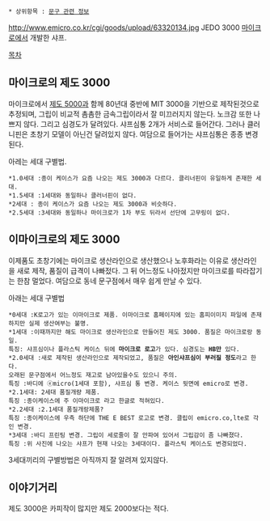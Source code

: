  * 상위항목 : [[문구 관련 정보]]

http://www.emicro.co.kr/cgi/goods/upload/63320134.jpg
JEDO 3000
[[마이크로]]에서 개발한 샤프.

[[목차]]

== 마이크로의 제도 3000 ==
마이크로에서 [[제도 5000]]과 함께 80년대 중반에 MIT 3000을 기반으로 제작된것으로 추정되며, 그립이 비교적 촘촘한 금속그립이라서 잘 미끄러지지 않는다. 노크감 또한 나쁘지 않다. 그리고 심경도가 달려있다. 샤프심통 2개가 서비스로 들어간다. 그러나 클러니핀은 초창기 모델이 아닌건 달려있지 않다.
여담으로 들어가는 샤프심통은 종종 변경된다.

아레는 세대 구별법.

 *1.0세대 :종이 케이스가 요즘 나오는 제도 3000과 다르다. 클리너핀이 유일하게 존재한 세대.
 *1.5세대 :1세대와 동일하나 클러너핀이 없다.
 *2세대 : 종이 케이스가 요즘 나오는 제도 3000과 비슷하다.
 *2.5세대 :3세대와 동일하나 마이크로가 1차 부도 뒤라서 선단에 고무링이 없다.
 

== 이마이크로의 제도 3000 ==
이제품도 초창기에는 마이크로 생산라인으로 생산했으나 노후화라는 이유로 생산라인을 새로 제작, 품질이 급격이 나빠젔다. 그 뒤 어느정도 나아젔지만 마이크로를 따라잡기는 한참 멀었다. 여담으로 동네 문구점에서 매우 쉽게 만날 수 있다.

아래는 세대 구별법

 *0세대 :K로고가 있는 이마이크로 제품. 이마이크로 홈페이지에 있는 홈피이미지 파일에 존재하지만 실제 생산여부는 불명.
 *1세대 :이때까지만 해도 마이크로 생산라인으로 만들어진 제도 3000. 품질은 마이크로랑 동일.
 특징: 샤프심이나 플라스틱 케이스 뒤에 '''마이크로 로고'''가 있다. 심경도는 '''HB만''' 있다.
 *2.0세대 :새로 제작된 생산라인으로 제작되었고, 품질은 '''아인샤프심이 부러질 정도'''라고 한다.
 오래된 문구점에서 어느정도 재고로 남아있을수도 있으니 주의.
 특징 :바디에 ⓔmicro(1세대 포함), 샤프심 통 변경. 케이스 뒷면에 emicro로 변경.
 *2.1세대: 2세대 품질개량 제품.
 특징 :종이케이스에 주 이마이크로 라고 한글로 적혀있다.
 *2.2세대 :2.1세대 품질개랑제품?
 특징 :종이케이스에 우측 하단에 THE E BEST 로고로 변경. 클립이 emicro.co,lte로 각인 변경.
 *3세대 :바디 프린팅 변경. 그립이 세로줄이 잘 안파여 있어서 그립감이 좀 나빠졌다.
 특징 :위 사진에 나오는 샤프가 현재 나오는 3세대이다. 플라스틱 케이스도 변경되었다.

3세대끼리의 구별방법은 아직까지 잘 알려져 있지않다.

== 이야기거리 ==
제도 3000은 카피작이 많지만 제도 2000보다는 적다.

